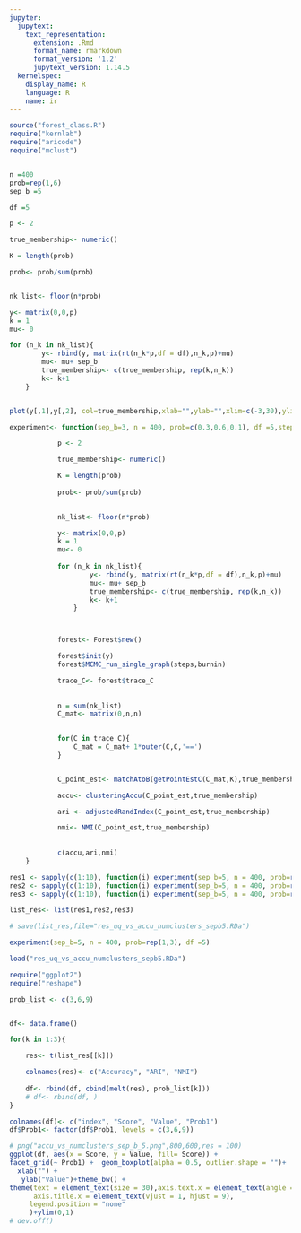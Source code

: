 ```yaml
---
jupyter:
  jupytext:
    text_representation:
      extension: .Rmd
      format_name: rmarkdown
      format_version: '1.2'
      jupytext_version: 1.14.5
  kernelspec:
    display_name: R
    language: R
    name: ir
---
```


```r
source("forest_class.R")
require("kernlab")
require("aricode")
require("mclust")
```

```r

```

```r
n =400
prob=rep(1,6)
sep_b =5

df =5

p <- 2

true_membership<- numeric()

K = length(prob)

prob<- prob/sum(prob)


nk_list<- floor(n*prob)

y<- matrix(0,0,p)
k = 1
mu<- 0

for (n_k in nk_list){
        y<- rbind(y, matrix(rt(n_k*p,df = df),n_k,p)+mu)
        mu<- mu+ sep_b
        true_membership<- c(true_membership, rep(k,n_k))
        k<- k+1
    }          


plot(y[,1],y[,2], col=true_membership,xlab="",ylab="",xlim=c(-3,30),ylim=c(-3,30))

```

```r
experiment<- function(sep_b=3, n = 400, prob=c(0.3,0.6,0.1), df =5,steps=100,burnin=50){

            p <- 2

            true_membership<- numeric()

            K = length(prob)
    
            prob<- prob/sum(prob)
            

            nk_list<- floor(n*prob)

            y<- matrix(0,0,p)
            k = 1
            mu<- 0
    
            for (n_k in nk_list){
                    y<- rbind(y, matrix(rt(n_k*p,df = df),n_k,p)+mu)
                    mu<- mu+ sep_b
                    true_membership<- c(true_membership, rep(k,n_k))
                    k<- k+1
                }         



            forest<- Forest$new()

            forest$init(y)
            forest$MCMC_run_single_graph(steps,burnin)

            trace_C<- forest$trace_C
            
    
            n = sum(nk_list)
            C_mat<- matrix(0,n,n)
    

            for(C in trace_C){
                C_mat = C_mat+ 1*outer(C,C,'==')
            }


            C_point_est<- matchAtoB(getPointEstC(C_mat,K),true_membership)

            accu<- clusteringAccu(C_point_est,true_membership)

            ari <- adjustedRandIndex(C_point_est,true_membership)

            nmi<- NMI(C_point_est,true_membership)
    
    
            c(accu,ari,nmi)
    }
```

```r
res1 <- sapply(c(1:10), function(i) experiment(sep_b=5, n = 400, prob=rep(1,3), df =5))
res2 <- sapply(c(1:10), function(i) experiment(sep_b=5, n = 400, prob=rep(1,6), df =5))
res3 <- sapply(c(1:10), function(i) experiment(sep_b=5, n = 400, prob=rep(1,9), df =5))

list_res<- list(res1,res2,res3)

# save(list_res,file="res_uq_vs_accu_numclusters_sepb5.RDa")
```

```r
experiment(sep_b=5, n = 400, prob=rep(1,3), df =5)
```

```r
load("res_uq_vs_accu_numclusters_sepb5.RDa")

require("ggplot2")
require("reshape")

prob_list <- c(3,6,9)


df<- data.frame()

for(k in 1:3){

    res<- t(list_res[[k]])

    colnames(res)<- c("Accuracy", "ARI", "NMI")
    
    df<- rbind(df, cbind(melt(res), prob_list[k]))
    # df<- rbind(df, )
}

colnames(df)<- c("index", "Score", "Value", "Prob1")
df$Prob1<- factor(df$Prob1, levels = c(3,6,9))

# png("accu_vs_numclusters_sep_b_5.png",800,600,res = 100)
ggplot(df, aes(x = Score, y = Value, fill= Score)) +
facet_grid(~ Prob1) +  geom_boxplot(alpha = 0.5, outlier.shape = "")+
  xlab("") +
   ylab("Value")+theme_bw() + 
theme(text = element_text(size = 30),axis.text.x = element_text(angle = 45, hjust = 1),
      axis.title.x = element_text(vjust = 1, hjust = 9),
     legend.position = "none"
     )+ylim(0,1)
# dev.off()
```
